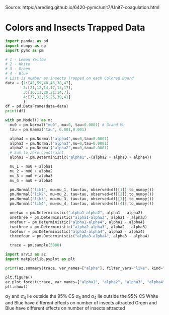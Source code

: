 Source: https://areding.github.io/6420-pymc/unit7/Unit7-coagulation.html

# Colors and Insects Trapped Data
```python
import pandas as pd
import numpy as np
import pymc as pm

# 1 - Lemon Yellow
# 2 - White
# 3 - Green
# 4 - Blue
# List is number as Insects Trapped on each Colored Board
data = {1:[45,59,48,46,38,47],
        2:[21,12,14,17,13,17],
        3:[16,11,20,21,14,7],
        4:[37,32,15,25,39,41]
        }
df = pd.DataFrame(data=data)
print(df)
```


```python

with pm.Model() as m:
  mu0 = pm.Normal("mu0", mu=0, tau=0.0001) # Grand Mu
  tau = pm.Gamma("tau", 0.001,0.001)

  alpha4 = pm.Normal("alpha4",mu=0,tau=0.0001)
  alpha3 = pm.Normal("alpha3",mu=0,tau=0.0001)
  alpha2 = pm.Normal("alpha2",mu=0,tau=0.0001)
  # Sum to zero constraint
  alpha1 = pm.Deterministic("alpha1",-(alpha2 + alpha3 + alpha4))

  mu_1 = mu0 + alpha1
  mu_2 = mu0 + alpha2
  mu_3 = mu0 + alpha3
  mu_4 = mu0 + alpha4

  pm.Normal("lik1", mu=mu_1, tau=tau, observed=df[[1]].to_numpy())
  pm.Normal("lik2", mu=mu_2, tau=tau, observed=df[[2]].to_numpy())
  pm.Normal("lik3", mu=mu_3, tau=tau, observed=df[[3]].to_numpy())
  pm.Normal("lik4", mu=mu_4, tau=tau, observed=df[[4]].to_numpy())

  onetwo = pm.Deterministic("alpha1-alpha2", alpha1 - alpha2)
  onethree = pm.Deterministic("alpha1-alpha3", alpha1 - alpha3)
  onefour = pm.Deterministic("alpha1-alpha4", alpha1 - alpha4)
  twothree = pm.Deterministic("alpha2-alpha3", alpha2 - alpha3)
  twofour = pm.Deterministic("alpha2-alpha4", alpha2 - alpha4)
  threefour = pm.Deterministic("alpha3-alpha4", alpha3 - alpha4)

  trace = pm.sample(5000)
```


```python
import arviz as az
import matplotlib.pyplot as plt

print(az.summary(trace, var_names=["alpha"], filter_vars="like", kind="stats"))

plt.figure()
az.plot_forest(trace, var_names=["alpha1", "alpha2", "alpha3", "alpha4"], combined=True)
plt.show()
```

$\alpha_2$ and $\alpha_4$ lie outside the 95% CS
$\alpha_3$ and $\alpha_4$ lie outside the 95% CS
White and Blue have different effects on number of insects attracted
Green and Blue have different effects on number of insects attracted

